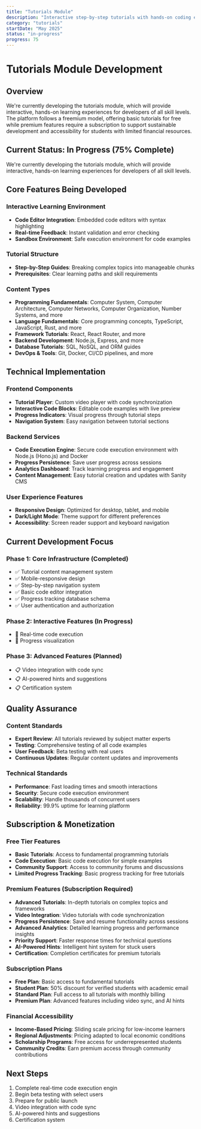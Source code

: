 ```yaml
---
title: "Tutorials Module"
description: "Interactive step-by-step tutorials with hands-on coding exercises and real-time feedback"
category: "tutorials"
startDate: "May 2025"
status: "in-progress"
progress: 75
---
```


# Tutorials Module Development

## Overview

We're currently developing the tutorials module, which will provide interactive, hands-on learning experiences for developers of all skill levels. The platform follows a freemium model, offering basic tutorials for free while premium features require a subscription to support sustainable development and accessibility for students with limited financial resources.

## Current Status: In Progress (75% Complete)

We're currently developing the tutorials module, which will provide interactive, hands-on learning experiences for developers of all skill levels.

## Core Features Being Developed

### Interactive Learning Environment

- **Code Editor Integration**: Embedded code editors with syntax highlighting
- **Real-time Feedback**: Instant validation and error checking
- **Sandbox Environment**: Safe execution environment for code examples

### Tutorial Structure

- **Step-by-Step Guides**: Breaking complex topics into manageable chunks
- **Prerequisites**: Clear learning paths and skill requirements

### Content Types

- **Programming Fundamentals**: Computer System, Computer Architecture, Computer Networks, Computer Organization, Number Systems, and more
- **Language Fundamentals**: Core programming concepts, TypeScript, JavaScript, Rust, and more
- **Framework Tutorials**: React, React Router, and more
- **Backend Development**: Node.js, Express, and more
- **Database Tutorials**: SQL, NoSQL, and ORM guides
- **DevOps & Tools**: Git, Docker, CI/CD pipelines, and more

## Technical Implementation

### Frontend Components

- **Tutorial Player**: Custom video player with code synchronization
- **Interactive Code Blocks**: Editable code examples with live preview
- **Progress Indicators**: Visual progress through tutorial steps
- **Navigation System**: Easy navigation between tutorial sections

### Backend Services

- **Code Execution Engine**: Secure code execution environment with Node.js (Hono.js) and Docker
- **Progress Persistence**: Save user progress across sessions
- **Analytics Dashboard**: Track learning progress and engagement
- **Content Management**: Easy tutorial creation and updates with Sanity CMS

### User Experience Features

- **Responsive Design**: Optimized for desktop, tablet, and mobile
- **Dark/Light Mode**: Theme support for different preferences
- **Accessibility**: Screen reader support and keyboard navigation

## Current Development Focus

### Phase 1: Core Infrastructure (Completed)

- ✅ Tutorial content management system
- ✅ Mobile-responsive design
- ✅ Step-by-step navigation system
- ✅ Basic code editor integration
- ✅ Progress tracking database schema
- ✅ User authentication and authorization

### Phase 2: Interactive Features (In Progress)

- 🔄 Real-time code execution
- 🔄 Progress visualization

### Phase 3: Advanced Features (Planned)

- 📋 Video integration with code sync
- 📋 AI-powered hints and suggestions
- 📋 Certification system

## Quality Assurance

### Content Standards

- **Expert Review**: All tutorials reviewed by subject matter experts
- **Testing**: Comprehensive testing of all code examples
- **User Feedback**: Beta testing with real users
- **Continuous Updates**: Regular content updates and improvements

### Technical Standards

- **Performance**: Fast loading times and smooth interactions
- **Security**: Secure code execution environment
- **Scalability**: Handle thousands of concurrent users
- **Reliability**: 99.9% uptime for learning platform

## Subscription & Monetization

### Free Tier Features

- **Basic Tutorials**: Access to fundamental programming tutorials
- **Code Execution**: Basic code execution for simple examples
- **Community Support**: Access to community forums and discussions
- **Limited Progress Tracking**: Basic progress tracking for free tutorials

### Premium Features (Subscription Required)

- **Advanced Tutorials**: In-depth tutorials on complex topics and frameworks
- **Video Integration**: Video tutorials with code synchronization
- **Progress Persistence**: Save and resume functionality across sessions
- **Advanced Analytics**: Detailed learning progress and performance insights
- **Priority Support**: Faster response times for technical questions
- **AI-Powered Hints**: Intelligent hint system for stuck users
- **Certification**: Completion certificates for premium tutorials

### Subscription Plans

- **Free Plan**: Basic access to fundamental tutorials
- **Student Plan**: 50% discount for verified students with academic email
- **Standard Plan**: Full access to all tutorials with monthly billing
- **Premium Plan**: Advanced features including video sync, and AI hints

### Financial Accessibility

- **Income-Based Pricing**: Sliding scale pricing for low-income learners
- **Regional Adjustments**: Pricing adapted to local economic conditions
- **Scholarship Programs**: Free access for underrepresented students
- **Community Credits**: Earn premium access through community contributions

## Next Steps

1. Complete real-time code execution engin
2. Begin beta testing with select users
3. Prepare for public launch
4. Video integration with code sync
5. AI-powered hints and suggestions
6. Certification system
